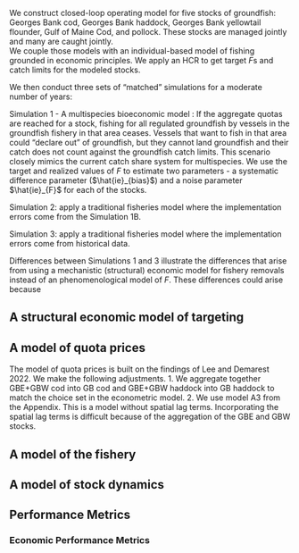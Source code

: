 We construct closed-loop operating model for five stocks of groundfish: Georges Bank cod, Georges Bank haddock, Georges Bank yellowtail flounder, Gulf of Maine Cod, and pollock.
These stocks are managed jointly and many are caught jointly.  
We couple those models with an individual-based model of fishing grounded in economic principles. 
We apply an HCR to get target *F*s and catch limits for the modeled stocks.  

We then conduct three sets of “matched” simulations for a moderate number of years:

Simulation 1 - A multispecies bioeconomic model :  If the aggregate quotas are reached for a stock, fishing for all regulated groundfish by vessels in the groundfish fishery in that area ceases.  Vessels that want to fish in that area could "declare out" of groundfish, but they cannot land groundfish and their catch does not count against the groundfish catch limits.  This scenario closely mimics the current catch share system for multispecies.  We use the target and realized values of $F$ to estimate two parameters  - a systematic difference parameter ($\hat{ie}_{bias}$) and a noise parameter $\hat{ie}_{F}$ for each of the stocks.      

Simulation 2: apply a traditional fisheries model where the implementation errors come from the Simulation 1B.

Simulation 3: apply a traditional fisheries model where the implementation errors come from historical data.

Differences between Simulations 1 and 3 illustrate the differences that arise from using a mechanistic (structural) economic model for fishery removals instead of an phenomenological model of $F$.  These differences could arise because  


## A structural economic model of targeting 

## A model of quota prices

The model of quota prices is built on the findings of Lee and Demarest 2022.  We make the following adjustments.
1.  We aggregate together GBE+GBW cod into GB cod and GBE+GBW haddock into GB haddock to match the choice set in the econometric model.
2.  We use model A3 from the Appendix. This is a model without spatial lag terms. Incorporating the spatial lag terms is difficult because of the aggregation of the GBE and GBW stocks. 

## A model of the fishery 

## A model of stock dynamics

## Performance Metrics

### Economic Performance Metrics